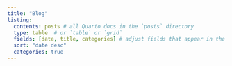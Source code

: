 ```yaml
---
title: "Blog"
listing: 
  contents: posts # all Quarto docs in the `posts` directory
  type: table  # or `table` or `grid`
  fields: [date, title, categories] # adjust fields that appear in the table
  sort: "date desc"
  categories: true 
---
```

